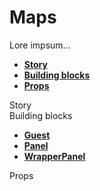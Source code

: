 
<Meta title="Pages|Maps" component={Maps} />

# Maps

Lore impsum...

- **[Story](#story)**
- **[Building blocks](#modules)**
- **[Props](#props)**

<div id="story">Story</div>

<Preview>
  <Story name="Map page">
    <Maps {...getMapProps()}/>
  </Story>
</Preview>

<div id="modules">Building blocks</div>

- **[Guest](#)**
- **[Panel](#)**
- **[WrapperPanel](#)**

<div id="props">Props</div>

<Props of={Maps} />
